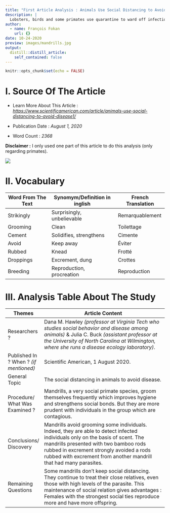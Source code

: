 ```yaml
---
title: "First Article Analysis : Animals Use Social Distancing to Avoid Disease"
description: |
  Lobsters, birds and some primates use quarantine to ward off infections
author:
  - name: François Fokan
    url: {}
date: 10-24-2020
preview: images/mandrills.jpg
output:
  distill::distill_article:
    self_contained: false
---
```


```r
knitr::opts_chunk$set(echo = FALSE)
```

# I. Source Of The Article

- Learn More About This Article : *<https://www.scientificamerican.com/article/animals-use-social-distancing-to-avoid-disease1/>*

- Publication Date : *August 1, 2020*

- Word Count : *2368*

**Disclaimer :** I only used one part of this article to do this analysis (only regarding primates).

![](images/logo.jpg)

# II. Vocabulary
|      Word From The Text     |      Synomym/Definition    in inglish     |      French    Translation     |
|-----------------------------|-------------------------------------------|--------------------------------|
|     Strikingly              |     Surprisingly,   unbelievable          |     Remarquablement            |
|     Grooming                |     Clean                                 |     Toilettage                 |
|     Cement                  |     Solidifies,   strengthens             |     Cimente                    |
|     Avoid                   |     Keep away                             |     Éviter                     |
|     Rubbed                  |     Knead                                 |     Frotté                     |
|     Droppings               |     Excrement, dung                       |     Crottes                    |
|     Breeding                |     Reproduction,   procreation           |     Reproduction               |

# III. Analysis Table About The Study
|      Themes                                 |      Article    Content                                                                                                                                                                                                                                                                                |
|---------------------------------------------|--------------------------------------------------------------------------------------------------------------------------------------------------------------------------------------------------------------------------------------------------------------------------------------------------------|
|     Researchers ?                           |     Dana M. Hawley *(professor at Virginia Tech who studies social   behavior and disease among animals)* & Julia C.   Buck *(assistant   professor at the University of North Carolina at Wilmington, where she runs a   disease ecology laboratory)*.                                                    |
|     Published In ? When ? *(if mentioned)*    |     Scientific   American, 1 August 2020.                                                                                                                                                                                                                                                              |
|     General Topic                           |     The social distancing in animals to avoid disease.                                                                                                                                                                                                                                                 |
|     Procedure/ What   Was Examined ?        |     Mandrills, a very social primate species, groom   themselves frequently which improves hygiene and strengthens social bonds.   But they are more prudent with individuals in the group which are contagious.                                                                                       |
|     Conclusions/   Discovery                |     Mandrills avoid grooming some individuals. Indeed,   they are able to detect infected individuals only on the basis of scent. The   mandrills presented with two bamboo rods rubbed in excrement strongly avoided   a rods rubbed with excrement from another mandrill that had many parasites.    |
|     Remaining   Questions                   |     Some mandrills don’t keep social distancing. They   continue to treat their close relatives, even those with high levels of the   parasite. This maintenance of social relation gives advantages : Females with   the strongest social ties reproduce more and have more offspring.                |
